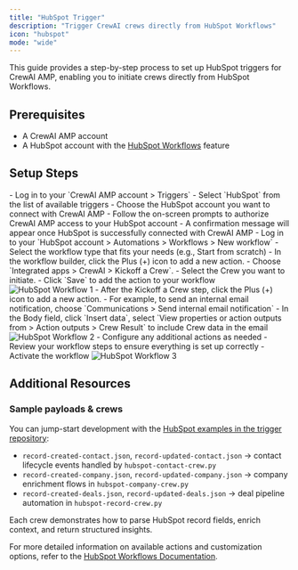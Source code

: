```yaml
---
title: "HubSpot Trigger"
description: "Trigger CrewAI crews directly from HubSpot Workflows"
icon: "hubspot"
mode: "wide"
---
```


This guide provides a step-by-step process to set up HubSpot triggers for CrewAI AMP, enabling you to initiate crews directly from HubSpot Workflows.

## Prerequisites

- A CrewAI AMP account
- A HubSpot account with the [HubSpot Workflows](https://knowledge.hubspot.com/workflows/create-workflows) feature

## Setup Steps

<Steps>
    <Step title="Connect your HubSpot account with CrewAI AMP">
        - Log in to your `CrewAI AMP account > Triggers`
        - Select `HubSpot` from the list of available triggers
        - Choose the HubSpot account you want to connect with CrewAI AMP
        - Follow the on-screen prompts to authorize CrewAI AMP access to your HubSpot account
        - A confirmation message will appear once HubSpot is successfully connected with CrewAI AMP
    </Step>
    <Step title="Create a HubSpot Workflow">
        - Log in to your `HubSpot account > Automations > Workflows > New workflow`
        - Select the workflow type that fits your needs (e.g., Start from scratch)
        - In the workflow builder, click the Plus (+) icon to add a new action.
        - Choose `Integrated apps > CrewAI > Kickoff a Crew`.
        - Select the Crew you want to initiate.
        - Click `Save` to add the action to your workflow
        <Frame>
            <img src="/images/enterprise/hubspot-workflow-1.png" alt="HubSpot Workflow 1" />
        </Frame>
    </Step>
    <Step title="Use Crew results with other actions">
        - After the Kickoff a Crew step, click the Plus (+) icon to add a new action.
        - For example, to send an internal email notification, choose `Communications > Send internal email notification`
        - In the Body field, click `Insert data`, select `View properties or action outputs from > Action outputs > Crew Result` to include Crew data in the email
            <Frame>
                <img src="/images/enterprise/hubspot-workflow-2.png" alt="HubSpot Workflow 2" />
            </Frame>
        - Configure any additional actions as needed
        - Review your workflow steps to ensure everything is set up correctly
        - Activate the workflow
            <Frame>
                <img src="/images/enterprise/hubspot-workflow-3.png" alt="HubSpot Workflow 3" />
            </Frame>
    </Step>
</Steps>

## Additional Resources

### Sample payloads & crews

You can jump-start development with the [HubSpot examples in the trigger repository](https://github.com/crewAIInc/crewai-enterprise-trigger-examples/tree/main/hubspot):

- `record-created-contact.json`, `record-updated-contact.json` → contact lifecycle events handled by `hubspot-contact-crew.py`
- `record-created-company.json`, `record-updated-company.json` → company enrichment flows in `hubspot-company-crew.py`
- `record-created-deals.json`, `record-updated-deals.json` → deal pipeline automation in `hubspot-record-crew.py`

Each crew demonstrates how to parse HubSpot record fields, enrich context, and return structured insights.

For more detailed information on available actions and customization options, refer to the [HubSpot Workflows Documentation](https://knowledge.hubspot.com/workflows/create-workflows). 

